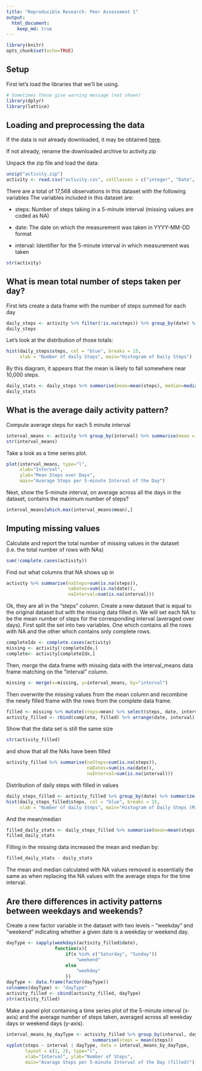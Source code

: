 ```yaml
---
title: "Reproducible Research: Peer Assessment 1"
output: 
  html_document:
    keep_md: true
---
```


```r
library(knitr)
opts_chunk$set(echo=TRUE)
```

## Setup

First let's load the libraries that we'll be using.
```r
# Sometimes these give warning message (not shown)
library(dplyr)
library(lattice)
```


## Loading and preprocessing the data

If the data is not already downloaded, it may be obtained 
[here](https://d396qusza40orc.cloudfront.net/repdata%2Fdata%2Factivity.zip).

If not already, rename the downloaded archive to activity.zip

Unpack the zip file and load the data:
```r
unzip("activity.zip")
activity <- read.csv("activity.csv", colClasses = c("integer", "Date", "integer"))
```
There are a total of 17,568 observations in this dataset with the following variables
The variables included in this dataset are:

- steps: Number of steps taking in a 5-minute interval (missing values are coded as NA)

- date: The date on which the measurement was taken in YYYY-MM-DD format

- interval: Identifier for the 5-minute interval in which measurement was taken
```r
str(activity)
```

## What is mean total number of steps taken per day?
First lets create a data frame with the number of steps summed for each day
```r
daily_steps <- activity %>% filter(!is.na(steps)) %>% group_by(date) %>% summarize(steps=sum(steps))
daily_steps
```
Let's look at the distribution of those totals:
```r
hist(daily_steps$steps, col = "blue", breaks = 15,
     xlab = "Number of daily Steps", main="Histogram of Daily Steps")
```

By this diagram, it appears that the mean is likely to fall somewhere near 10,000 steps.
```r
daily_stats <- daily_steps %>% summarise(mean=mean(steps), median=median(steps))
daily_stats
```

## What is the average daily activity pattern?
Compute average steps for each 5 minute interval
```r
interval_means <- activity %>% group_by(interval) %>% summarise(mean = mean(steps, na.rm = TRUE))
str(interval_means)
```
Take a look as a time series plot.
```r
plot(interval_means, type="l", 
     xlab="Interval",
     ylab="Mean Steps over Days",
     main="Avarage Steps per 5-minute Interval of the Day")
```

Next, show the 5-minute interval, on average across all the days in the dataset, contains the maximum number of steps?
```r
interval_means[which.max(interval_means$mean),]
```

## Imputing missing values
Calculate and report the total number of missing values in the dataset (i.e. the total number of rows with NAs)
```r
sum(!complete.cases(activity))
```
Find out what columns that NA shows up in
```r
activity %>% summarise(naSteps=sum(is.na(steps)), 
                       naDates=sum(is.na(date)), 
                       naInterval=sum(is.na(interval)))
```
Ok, they are all in the "steps" column.
Create a new dataset that is equal to the original dataset but with the missing data filled in.
We will set each NA to be the mean number of steps for the corresponding interval (averaged over days).
First split the set into two variables. One which contains all the rows with NA and the other which contains only complete rows.
```r
completeIdx <- complete.cases(activity)
missing <- activity[!completeIdx,]
complete<- activity[completeIdx,]
```
Then, merge the data frame with missing data with the interval_means data frame matching on the "interval" column.
```r
missing <- merge(x=missing, y=interval_means, by="interval")
```
Then overwrite the missing values from the mean column and recombine the newly filled frame with the rows from the complete data frame.
```r
filled <- missing %>% mutate(steps=mean) %>% select(steps, date, interval)
activity_filled <- rbind(complete, filled) %>% arrange(date, interval)
```
Show that the data set is still the same size
```r
str(activity_filled)
```
and show that all the NAs have been filled
```r
activity_filled %>% summarise(naSteps=sum(is.na(steps)), 
                              naDates=sum(is.na(date)), 
                              naInterval=sum(is.na(interval)))
```

Distribution of daily steps with filled in values
```r
daily_steps_filled <- activity_filled %>% group_by(date) %>% summarize(steps=sum(steps, na.rm = TRUE))
hist(daily_steps_filled$steps, col = "blue", breaks = 15,
     xlab = "Number of daily Steps", main="Histogram of Daily Steps (Missing Set by Interval Mean)")
```

And the mean/median
```r
filled_daily_stats <- daily_steps_filled %>% summarise(mean=mean(steps), median=median(steps))
filled_daily_stats
```
Filling in the missing data increased the mean and median by:
```r
filled_daily_stats - daily_stats
```
The mean and median calculated with NA values removed is essentially the same as when replacing the NA values with the average steps for the time interval.

## Are there differences in activity patterns between weekdays and weekends?
Create a new factor variable in the dataset with two levels -- "weekday" and "weekend" indicating whether a given date is a weekday or weekend day.
```r
dayType <- sapply(weekdays(activity_filled$date), 
                  function(x){ 
                      if(x %in% c("Saturday", "Sunday"))
                          "weekend"
                      else
                          "weekday"
                      })
dayType <- data.frame(factor(dayType))
colnames(dayType) <- "dayType"
activity_filled <- cbind(activity_filled, dayType)
str(activity_filled)
```
Make a panel plot containing a time series plot of the 5-minute interval (x-axis) and the average number of steps taken, averaged across all weekday days or weekend days (y-axis).
```r
interval_means_by_dayType <- activity_filled %>% group_by(interval, dayType) %>% 
                                summarise(steps = mean(steps))
xyplot(steps ~ interval | dayType, data = interval_means_by_dayType, 
       layout = c(1, 2), type="l", 
       xlab="Interval", ylab="Number of Steps", 
       main="Avarage Steps per 5-minute Interval of the Day (filled)")
```